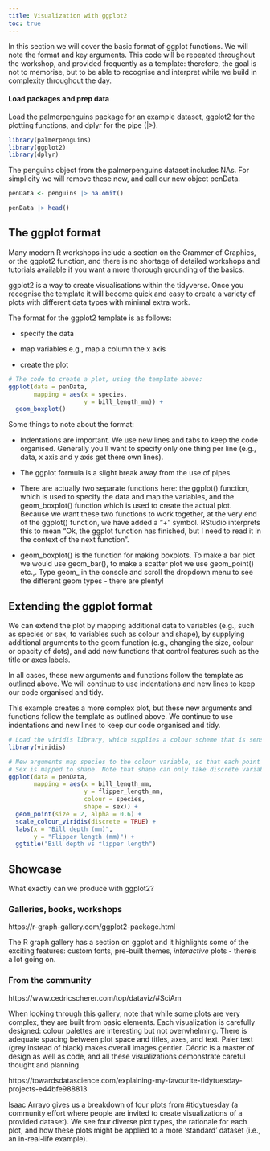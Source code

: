 ```yaml
---
title: Visualization with ggplot2
toc: true
---
```


In this section we will cover the basic format of ggplot functions. We will note the format and key arguments. This code will be repeated throughout the workshop, and provided frequently as a template: therefore, the goal is not to memorise, but to be able to recognise and interpret while we build in complexity throughout the day. 

#### Load packages and prep data

Load the palmerpenguins package for an example dataset, ggplot2 for the plotting functions, and dplyr for the pipe (|>).

```r
library(palmerpenguins)
library(ggplot2)
library(dplyr)
```

The penguins object from the palmerpenguins dataset includes NAs. For simplicity we will remove these now, and call our new object penData.

```r
penData <- penguins |> na.omit()

penData |> head()
```

## The ggplot format

Many modern R workshops include a section on the Grammer of Graphics, or the ggplot2 function, and there is no shortage of detailed workshops and tutorials available if you want a more thorough grounding of the basics. 

ggplot2 is a way to create visualisations within the tidyverse. Once you recognise the template it will become quick and easy to create a variety of plots with different data types with minimal extra work.

The format for the ggplot2 template is as follows:
  
-   specify the data

-   map variables e.g., map a column the x axis

-   create the plot

```r
# The code to create a plot, using the template above:
ggplot(data = penData,
       mapping = aes(x = species,
                     y = bill_length_mm)) +
  geom_boxplot()
```

Some things to note about the format:
  
  -   Indentations are important. We use new lines and tabs to keep the code organised. Generally you'll want to specify only one thing per line (e.g., data, x axis and y axis get there own lines).

-   The ggplot formula is a slight break away from the use of pipes.

-   There are actually two separate functions here: the ggplot() function, which is used to specify the data and map the variables, and the geom_boxplot() function which is used to create the actual plot. Because we want these two functions to work together, at the very end of the ggplot() function, we have added a "+" symbol. RStudio interprets this to mean "Ok, the ggplot function has finished, but I need to read it in the context of the next function".

-   geom_boxplot() is the function for making boxplots. To make a bar plot we would use geom_bar(), to make a scatter plot we use geom_point() etc.,. Type geom\_ in the console and scroll the dropdown menu to see the different geom types - there are plenty!

## Extending the ggplot format

We can extend the plot by mapping additional data to variables (e.g., such as species or sex, to variables such as colour and shape), by supplying additional arguments to the geom function (e.g., changing the size, colour or opacity of dots), and add new functions that control features such as the title or axes labels. 

In all cases, these new arguments and functions follow the template as outlined above. We will continue to use indentations and new lines to keep our code organised and tidy. 

This example creates a more complex plot, but these new arguments and functions follow the template as outlined above. We continue to use indentations and new lines to keep our code organised and tidy. 

```r
# Load the viridis library, which supplies a colour scheme that is sensitive to colour-blindness.
library(viridis)

# New arguments map species to the colour variable, so that each point is coloured by species.
# Sex is mapped to shape. Note that shape can only take discrete variables.
ggplot(data = penData,
       mapping = aes(x = bill_length_mm,
                     y = flipper_length_mm,
                     colour = species,
                     shape = sex)) +
  geom_point(size = 2, alpha = 0.6) +
  scale_colour_viridis(discrete = TRUE) +
  labs(x = "Bill depth (mm)",
       y = "Flipper length (mm)") +
  ggtitle("Bill depth vs flipper length") 
```

## Showcase

What exactly can we produce with ggplot2?

### Galleries, books, workshops

https://r-graph-gallery.com/ggplot2-package.html

The R graph gallery has a section on ggplot and it highlights some of the exciting features: custom fonts, pre-built themes, *interactive* plots - there's a lot going on. 


### From the community 

https://www.cedricscherer.com/top/dataviz/#SciAm

When looking through this gallery, note that while some plots are very complex, they are built from basic elements. Each visualization is carefully designed: colour palettes are interesting but not overwhelming. There is adequate spacing between plot space and titles, axes, and text. Paler text (grey instead of black) makes overall images gentler. Cédric is a master of design as well as code, and all these visualizations demonstrate careful thought and planning. 


https://towardsdatascience.com/explaining-my-favourite-tidytuesday-projects-e44bfe988813

Isaac Arrayo gives us a breakdown of four plots from #tidytuesday (a community effort where people are invited to create visualizations of a provided dataset). We see four diverse plot types, the rationale for each plot, and how these plots might be applied to a more 'standard' dataset (i.e., an in-real-life example).

